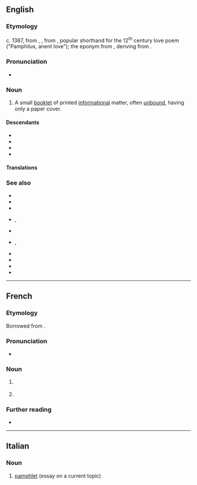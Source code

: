 {{also|Pamphlet}}
{{slim-wikipedia}}
==English==

===Etymology===
c. 1387, from {{inh|en|enm|pamphilet}}, {{m|enm|panflet|t=small, unbound treatise}}, from {{w|Anglo-Latin literature|Anglo-Latin}} {{m|la|panfletus}}, popular shorthand for the 12<sup>th</sup> century {{der|en|la|-}} love poem ''{{w|Pamphilus de amore}}'' ("Pamphilus, anent love"); the eponym from {{der|en|grc|Πάμφιλος|t=beloved of all}}, deriving from {{pre|grc|παν-|φίλος}}.

===Pronunciation===
* {{a|US}} {{IPA|lang=en|/ˈpæɱflɪt/}}

===Noun===
{{en-noun}}

# A small [[booklet]] of printed [[informational]] matter, often [[unbound]], having only a paper cover.

====Descendants====
* {{desc|bor=1|fr|pamphlet}}
* {{desc|bor=1|it|pamphlet}}
* {{desc|bor=1|pt|panfleto}}
* {{desc|bor=1|es|panfleto}}

====Translations====
{{trans-see|booklet}}

===See also===
* {{l|en|advertisement}}
* {{l|en|booklet}}
* {{l|en|brochure}}
* {{l|en|catalogue}}, {{l|en|catalog}}
* {{l|en|circular}}
* {{l|en|flier}}, {{l|en|flyer}}
* {{l|en|handbill}}
* {{l|en|junk mail}}
* {{l|en|leaflet}}
* {{l|en|pamphletize}}

----

==French==

===Etymology===
Borrowed from {{bor|fr|en|pamphlet}}.

===Pronunciation===
* {{fr-IPA|panflet}}

===Noun===
{{fr-noun|m}}

# {{l|en|lampoon}} {{gloss|written attack}}
# {{lb|fr|Quebec|or|dated}} {{l|en|pamphlet}} {{gloss|small booklet}}

===Further reading===
* {{R:TLFi}}

----

==Italian==
{{wikipedia|lang=it}}

===Noun===
{{head|it|noun|g=m|invariable}}

# [[#English|pamphlet]] (essay on a current topic)